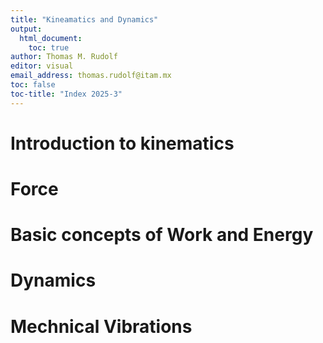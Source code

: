 ```yaml
---
title: "Kineamatics and Dynamics"
output: 
  html_document:
    toc: true
author: Thomas M. Rudolf
editor: visual
email_address: thomas.rudolf@itam.mx
toc: false
toc-title: "Index 2025-3"
---
```


# Introduction to kinematics


# Force


# Basic concepts of Work and Energy


# Dynamics


# Mechnical Vibrations
